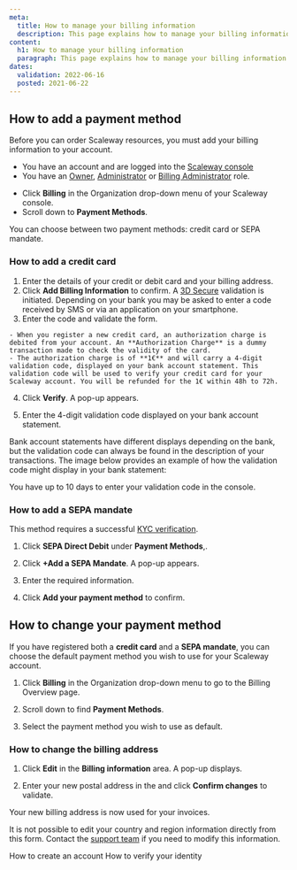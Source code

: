 ```yaml
---
meta:
  title: How to manage your billing information
  description: This page explains how to manage your billing information
content:
  h1: How to manage your billing information
  paragraph: This page explains how to manage your billing information
dates:
  validation: 2022-06-16
  posted: 2021-06-22
---
```


## How to add a payment method

Before you can order Scaleway resources, you must add your billing information to your account.

<Message type="requirement">

  - You have an account and are logged into the [Scaleway console](https://console.scaleway.com) 
  - You have an [Owner](/console/my-account/concepts#owner), [Administrator](/console/my-account/concepts#administrator) or [Billing Administrator](/console/my-account/concepts#billing-administrator) role.

</Message>

- Click **Billing** in the Organization drop-down menu of your Scaleway console.
- Scroll down to **Payment Methods**.

<Lightbox src="scaleway-payment-methods.webp" width="700" />

You can choose between two payment methods: credit card or SEPA mandate.

### How to add a credit card

1. Enter the details of your credit or debit card and your billing address.
2. Click **Add Billing Information** to confirm. A [3D Secure](https://en.wikipedia.org/wiki/3-D_Secure) validation is initiated. Depending on your bank you may be asked to enter a code received by SMS or via an application on your smartphone.
3. Enter the code and validate the form.

  <Message type="note">

    - When you register a new credit card, an authorization charge is debited from your account. An **Authorization Charge** is a dummy transaction made to check the validity of the card. 
    - The authorization charge is of **1€** and will carry a 4-digit validation code, displayed on your bank account statement. This validation code will be used to verify your credit card for your Scaleway account. You will be refunded for the 1€ within 48h to 72h.

  </Message> 

4. Click **Verify**. A pop-up appears.

5. Enter the 4-digit validation code displayed on your bank account statement.

<Message type="note">

Bank account statements have different displays depending on the bank, but the validation code can always be found in the description of your transactions. The image below provides an example of how the validation code might display in your bank statement:

<Lightbox src="scaleway-bank-statement.webp" alt="Screenshot of a bank account statement. Under the transactions section, an entry called SCW*C-6569E-COMMERCE displays. The validation code is represented by the number sequence" />

</Message> 


<Message type="important">

You have up to 10 days to enter your validation code in the console.

</Message> 


### How to add a SEPA mandate

<Message type="note">

This method requires a successful [KYC verification](/console/my-account/how-to/verify-identity).

</Message> 

1. Click **SEPA Direct Debit** under **Payment Methods**,.

2. Click **+Add a SEPA Mandate**. A pop-up appears.

3. Enter the required information.

4. Click **Add your payment method** to confirm.

## How to change your payment method

If you have registered both a **credit card** and a **SEPA mandate**, you can choose the default payment method you wish to use for your Scaleway account.

1. Click **Billing** in the Organization drop-down menu to go to the Billing Overview page.

2. Scroll down to find **Payment Methods**.

3. Select the payment method you wish to use as default.

### How to change the billing address

1. Click **Edit** in the **Billing information** area. A pop-up displays.

2. Enter your new postal address in the and click **Confirm changes** to validate.

Your new billing address is now used for your invoices. 

<Message type="note">

It is not possible to edit your country and region information directly from this form. Contact the [support team](https://console.scaleway.com/support/tickets/) if you need to modify this information.

</Message>

<Lightbox src="scaleway-default-payment-method.webp" />

<Navigation title="See Also">
  <PreviousButton to="/console/my-account/how-to/create-an-account">How to create an account</PreviousButton>
  <NextButton to="/console/my-account/how-to/verify-identity">How to verify your identity</NextButton>
</Navigation>
